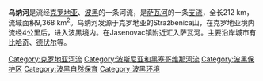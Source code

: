 {{Unreferenced|time=2014-12-17}}
{{Infobox_river | river_name = 乌纳河
  | image_name = Una(Bih).jpg
  | caption = 乌纳河
  | origin =  [[克罗地亚|克罗地亚]]
  | mouth = Stražbenica山
  | basin_countries =  [[克罗地亚|克罗地亚]], [[波黑|波黑]]
  | length = 207  km
  | elevation = 
  | discharge = 
  | watershed = 
}}'''乌纳河'''是流经[[克罗地亚|克罗地亚]]、[[波黑|波黑]]的一条河流，是[[萨瓦河|萨瓦河]]的一条[[支流|支流]]，全长212 km，流域面积9,368 km<sup>2</sup>。乌纳河发源于克罗地亚的Stražbenica山，在克罗地亚境内流经4公里后，进入波黑境内。在Jasenovac镇附近汇入萨瓦河。主要沿岸城市有[[比哈奇|比哈奇]]、[[德伏尔|德伏尔]]等。

{{Authority control}}
{{Geo-stub}}

[[Category:克罗地亚河流|Category:克罗地亚河流]]
[[Category:波斯尼亚和黑塞哥维那河流|Category:波斯尼亚和黑塞哥维那河流]]
[[Category:波黑保护区|Category:波黑保护区]]
[[Category:波黑自然保育|Category:波黑自然保育]]
[[Category:波黑环境|Category:波黑环境]]